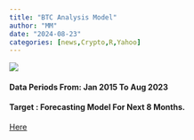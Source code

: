 ```yaml
---
title: "BTC Analysis Model"
author: "MM"
date: "2024-08-23"
categories: [news,Crypto,R,Yahoo]
---
```


![](btc.jpeg)

#### Data Periods From: Jan 2015 To Aug 2023

#### Target : Forecasting Model For Next 8 Months.

[Here](https://afaaqitc.github.io/BTC-Forecast/){target="\"_blank"}

